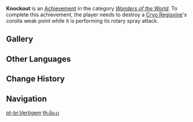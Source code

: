 {{Achievement Infobox
|title        = 
|id           = 82081
|order id     = 2081
|category     = Wonders of the World
|description  = Destroy a [[Cryo Regisvine]]'s corolla weak point while it is performing its rotary spray attack.
|requirements = 
|primogems    = 5
|tracking     = 
|hidden       = 1
|topic        = Cryo Regisvine
|type         = Boss
}}
'''Knockout''' is an [[Achievement]] in the category ''[[Wonders of the World]]''. To complete this achievement, the player needs to destroy a [[Cryo Regisvine]]'s corolla weak point while it is performing its rotary spray attack.

==Gallery==
{{Preview
|size=300px
|file=Cryo Regisvine Rotary Spray
|caption=Rotary Spray
}}
<!--
==Trivia==

==Video Guides==
{{EVT
|video1   = 
|caption1 = 
}}
-->
==Other Languages==
{{Other Languages
|en      = Knockout
|zhs     = 眩晕
|zhs_rm  = Xuànyūn
|zht     = 眩暈
|zht_rm  = Xuànyūn
|zh_tl   = Dizziness
|ja      = スタン
|ja_rm   = Sutan
|ja_tl   = Stun
|ko      = 기절
|ko_rm   = Gijeol
|ko_tl   = Faint
|es      = Qué mareo...
|es_tl   = So Dizzy...
|fr      = Vertigo
|fr_tl   = Vertigo
|ru      = Нокаут
|ru_tl   = Knockout
|th      = มึนงง
|th_rm   = 
|th_tl   = 
|vi      = Choáng
|vi_tl   = Stunned
|de      = Schwindel
|de_tl   = Vertigo
|id      = Pusing dan Terjatuh
|id_tl   = Dizzy and Fall Down
|pt      = Vertigem
|pt_tl   = 
|tr      = Nakavt
|tr_tl   = 
|it      = K.O.
|it_tl   = 
}}

==Change History==
{{Change History|1.3}}
<!--
==References==
{{Reflist}}
-->
==Navigation==
{{Achievement Navbox|Wonders of the World|Boss}}

[[pt-br:Vertigem]]
[[th:มึนงง]]